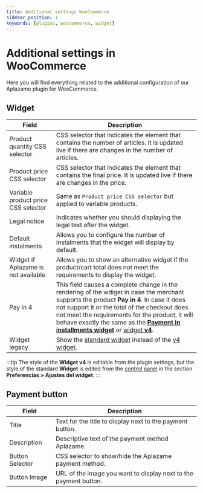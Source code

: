 ```yaml
---
title: Additional settings WooCommerce
sidebar_position: 1
keywords: [plugins, woocommerce, widget]
---
```

# Additional settings in WooCommerce
Here you will find everything related to the additional configuration of our Aplazame plugin for WooCommerce.

## Widget

Field | Description
----- | -----------
Product quantity CSS selector | CSS selector that indicates the element that contains the number of articles. It is updated live if there are changes in the number of articles.
Product price CSS selector | CSS selector that indicates the element that contains the final price. It is updated live if there are changes in the price.
Variable product price CSS selector | Same as `Product price CSS selector` but applied to variable products.
Legal notice | Indicates whether you should displaying the legal text after the widget.
Default instalments | Allows you to configure the number of instalments that the widget will display by default.
Widget if Aplazame is not available | Allows you to show an alternative widget if the product/cart total does not meet the requirements to display the widget.
Pay in 4 | This field causes a complete change in the rendering of the wdiget in case the merchant supports the product **Pay in 4**. In case it does not support it or the total of the checkout does not meet the requirements for the product, it will behave exactly the same as the [**Payment in installments widget**](../../../api/widget/installment-payment#simulation) or [widget **v4**](../../../api/widget/widget-v4).
Widget legacy | Show the [standard widget](../../../api/widget/installment-payment#simulation) instead of the [v4 widget](../../../api/widget/widget-v4).
:::tip
  The style of the  **Widget v4** is editable from the plugin settings, but the style of the standard **Widget** is edited from the [control panel](https://vendors.aplazame.com/) in the section **Preferencias > Ajustes del widget**.
:::

## Payment button

Field | Description
----- | -----------
Title | Text for the title to display next to the payment button.
Description | Descriptive text of the payment method Aplazame.
Button Selector | CSS selector to show/hide the Aplazame payment method.
Button Image | URL of the image you want to display next to the payment button.
